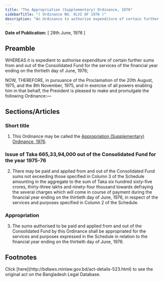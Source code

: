 ```yaml
---
title: "The Appropriation (Supplementary) Ordinance, 1976"
sidebarTitle: "( Ordinance NO. XLVI OF 1976 )"
description: "An Ordinance to authorise expenditure of certain further sums from and out of the Consolidated Fund for the services of the financial year ending on the thirtieth day of June, 1976."
---
```


**Date of Publication:** [ 28th June, 1976 ]

## Preamble

WHEREAS it is expedient to authorise expenditure of certain further sums from and out of the Consolidated Fund for the services of the financial year ending on the thirtieth day of June, 1976;

NOW, THEREFORE, in pursuance of the Proclamation of the 20th August, 1975, and the 8th November, 1975, and in exercise of all powers enabling him in that behalf, the President is pleased to make and promulgate the following Ordinance:—

## Sections/Articles

### Short title

1. This Ordinance may be called the [Appropriation (Supplementary) Ordinance, 1976](/act-523.html "Appropriation (Supplementary) Ordinance, 1976").

### Issue of Taka 665,33,94,000 out of the Consolidated Fund for the year 1975-76

2. There may be paid and applied from and out of the Consolidated Fund sums not exceeding those specified in Column 3 of the Schedule amounting in the aggregate to the sum of Taka six hundred sixty-five crores, thirty-three lakhs and ninety-four thousand towards defraying the several charges which will come in course of payment during the financial year ending on the thirtieth day of June, 1976, in respect of the services and purposes specified in Column 2 of the Schedule.

### Appropriation

3. The sums authorised to be paid and applied from and out of the Consolidated Fund by this Ordinance shall be appropriated for the services and purposes expressed in the Schedule in relation to the financial year ending on the thirtieth day of June, 1976.

## Footnotes

<Note>
  Click [here](http://bdlaws.minlaw.gov.bd/act-details-523.html) to see the original act on the Bangladesh Legal Database.
</Note>
